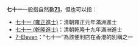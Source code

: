 '''七十一'''一般指自然數'''[[71|71]]'''，但也可以指：
*[[七十一_(雍正進士)|七十一 (雍正進士)]]：清朝雍正元年滿洲進士
*[[七十一_(乾隆進士)|七十一 (乾隆進士)]]：清朝乾隆十九年滿洲進士
*[[7-Eleven|7-Eleven]]：“七十一”為該便利店在香港的別稱之一
{{消歧義|Cat=三字消歧義}}